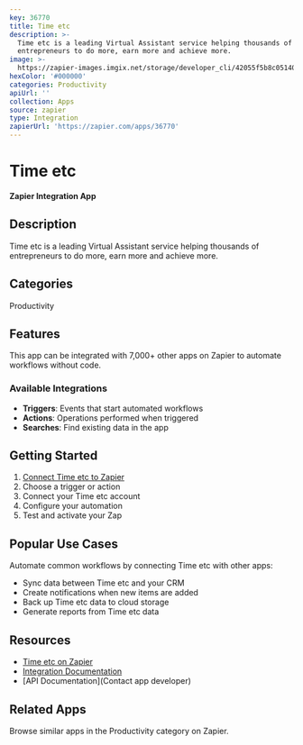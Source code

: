 ```yaml
---
key: 36770
title: Time etc
description: >-
  Time etc is a leading Virtual Assistant service helping thousands of
  entrepreneurs to do more, earn more and achieve more.
image: >-
  https://zapier-images.imgix.net/storage/developer_cli/42055f5b8c05140ea2dbec61c3acdfe0.png?auto=format%2Ccompress&ixlib=python-3.0.0&q=50
hexColor: '#000000'
categories: Productivity
apiUrl: ''
collection: Apps
source: zapier
type: Integration
zapierUrl: 'https://zapier.com/apps/36770'
---
```

# Time etc

**Zapier Integration App**

## Description

Time etc is a leading Virtual Assistant service helping thousands of entrepreneurs to do more, earn more and achieve more.

## Categories

Productivity

## Features

This app can be integrated with 7,000+ other apps on Zapier to automate workflows without code.

### Available Integrations

- **Triggers**: Events that start automated workflows
- **Actions**: Operations performed when triggered
- **Searches**: Find existing data in the app

## Getting Started

1. [Connect Time etc to Zapier](https://zapier.com/apps/36770)
2. Choose a trigger or action
3. Connect your Time etc account
4. Configure your automation
5. Test and activate your Zap

## Popular Use Cases

Automate common workflows by connecting Time etc with other apps:

- Sync data between Time etc and your CRM
- Create notifications when new items are added
- Back up Time etc data to cloud storage
- Generate reports from Time etc data

## Resources

- [Time etc on Zapier](https://zapier.com/apps/36770)
- [Integration Documentation](https://zapier.com/apps/36770/integrations)
- [API Documentation](Contact app developer)

## Related Apps

Browse similar apps in the Productivity category on Zapier.
